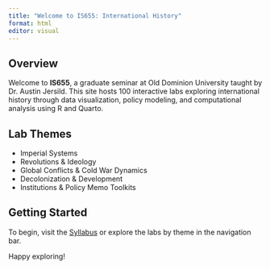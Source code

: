 ```yaml
---
title: "Welcome to IS655: International History"
format: html
editor: visual
---
```


## Overview

Welcome to **IS655**, a graduate seminar at Old Dominion University taught by Dr. Austin Jersild. This site hosts 100 interactive labs exploring international history through data visualization, policy modeling, and computational analysis using R and Quarto.

## Lab Themes
- Imperial Systems
- Revolutions & Ideology
- Global Conflicts & Cold War Dynamics
- Decolonization & Development
- Institutions & Policy Memo Toolkits

## Getting Started
To begin, visit the [Syllabus](syllabus.hml) or explore the labs by theme in the navigation bar.

Happy exploring!
